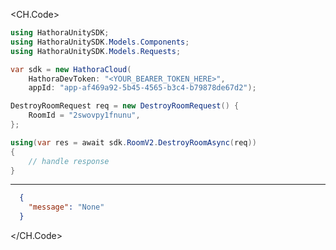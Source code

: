 
<CH.Code>
```csharp DestroyRoom.cs
using HathoraUnitySDK;
using HathoraUnitySDK.Models.Components;
using HathoraUnitySDK.Models.Requests;

var sdk = new HathoraCloud(
    HathoraDevToken: "<YOUR_BEARER_TOKEN_HERE>",
    appId: "app-af469a92-5b45-4565-b3c4-b79878de67d2");

DestroyRoomRequest req = new DestroyRoomRequest() {
    RoomId = "2swovpy1fnunu",
};

using(var res = await sdk.RoomV2.DestroyRoomAsync(req))
{
    // handle response
}
```
---

```json Example Response
  {
    "message": "None"
  }
```
</CH.Code>
